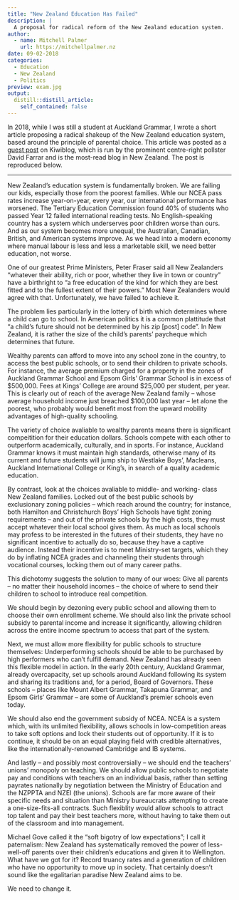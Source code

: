 ```yaml
---
title: "New Zealand Education Has Failed"
description: |
  A proposal for radical reform of the New Zealand education system. 
author:
  - name: Mitchell Palmer
    url: https://mitchellpalmer.nz
date: 09-02-2018
categories:
  - Education
  - New Zealand
  - Politics
preview: exam.jpg
output:
  distill::distill_article:
    self_contained: false
---
```

In 2018, while I was still a student at Auckland Grammar, I wrote a short article proposing a radical shakeup of the New Zealand education system, based around the principle of parental choice. This article was posted as a [guest post](https://www.kiwiblog.co.nz/2018/09/guest_post_nz_education_has_failed.html) on Kiwiblog, which is run by the prominent centre-right pollster David Farrar and is the most-read blog in New Zealand. The post is reproduced below.

***

New Zealand’s education system is fundamentally broken. We are failing our kids, especially those from the poorest families.  Whle our NCEA pass rates increase year-on-year, every year, our international performance has worsened. The Tertiary Education Commission found 40% of students who passed Year 12 failed international reading tests. No English-speaking country has a system which underserves poor children worse than ours. And as our system becomes more unequal, the Australian, Canadian, British, and American systems improve. As we head into a modern economy where manual labour is less and less a marketable skill, we need better education, not worse.

One of our greatest Prime Ministers, Peter Fraser said all New Zealanders “whatever their ability, rich or poor, whether they live in town or country” have a birthright to “a free education of the kind for which they are best fitted and to the fullest extent of their powers.” Most New Zealanders would agree with that. Unfortunately, we have failed to achieve it.

The problem lies particularly in the lottery of birth which determines where a child can go to school. In American politics it is a common plattitude that “a child’s future should not be determined by his zip [post] code”. In New Zealand, it is rather the size of the child’s parents’ paycheque which determines that future.

Wealthy parents can afford to move into any school zone in the country, to access the best public schools, or to send their children to private schools. For instance, the average premium charged for a property in the zones of Auckland Grammar School and Epsom Girls’ Grammar School is in excess of \$500,000. Fees at Kings’ College are around \$25,000 per student, per year. This is clearly out of reach of the average New Zealand family – whose average household income just breached $100,000 last year – let alone the poorest, who probably would benefit most from the upward mobility advantages of high-quality schooling.

The variety of choice avaliable to wealthy parents means there is significant compeitition for their education dollars. Schools compete with each other to outperform academically, culturally, and in sports. For instance, Auckland Grammar knows it must maintain high standards, otherwise many of its current and future students will jump ship to Westlake Boys’, Macleans, Auckland International College or King’s, in search of a quality academic education.

By contrast, look at the choices avaliable to middle- and working- class New Zealand families. Locked out of the best public schools by exclusionary zoning policies – which reach around the country; for instance, both Hamilton and Christchurch Boys’ High Schools have tight zoning requirements – and out of the private schools by the high costs, they must accept whatever their local school gives them. As much as local schools may profess to be interested in the futures of their students, they have no significant incentive to actually do so, because they have a captive audience. Instead their incentive is to meet Ministry-set targets, which they do by inflating NCEA grades and channeling their students through vocational courses, locking them out of many career paths.

This dichotomy suggests the solution to many of our woes: Give all parents – no matter their household incomes – the choice of where to send their children to school to introduce real competition.

We should begin by dezoning every public school and allowing them to choose their own enrollment scheme. We should also link the private school subsidy to parental income and increase it significantly, allowing children across the entire income spectrum to access that part of the system.

Next, we must allow more flexibility for public schools to structure themselves: Underperforming schools should be able to be purchased by high performers who can’t fulfill demand. New Zealand has already seen this flexible model in action. In the early 20th century, Auckland Grammar, already overcapacity, set up schools around Auckland following its system and sharing its traditions and, for a period, Board of Governors. These schools – places like Mount Albert Grammar, Takapuna Grammar, and Epsom Girls’ Grammar – are some of Auckland’s premier schools even today.

We should also end the government subsidy of NCEA. NCEA is a system which, with its unlimited flexibility, allows schools in low-competition areas to take soft options and lock their students out of opportunity. If it is to continue, it should be on an equal playing field with credible alternatives, like the internationally-renowned Cambridge and IB systems.

And lastly – and possibly most controversially – we should end the teachers’ unions’ monopoly on teaching. We should allow public schools to negotiate pay and conditions with teachers on an individual basis, rather than setting payrates nationally by negotiation between the Ministry of Education and the NZPPTA and NZEI (the unions). Schools are far more aware of their specific needs and situation than Ministry bureaucrats attempting to create a one-size-fits-all contracts. Such flexiblity would allow schools to attract top talent and pay their best teachers more, without having to take them out of the classroom and into management.

Michael Gove called it the “soft bigotry of low expectations”; I call it paternalism: New Zealand has systematically removed the power of less-well-off parents over their children’s educations and given it to Wellington. What have we got for it? Record truancy rates and a generation of children who have no opportunity to move up in society. That certainly doesn’t sound like the egalitarian paradise New Zealand aims to be.

We need to change it.


